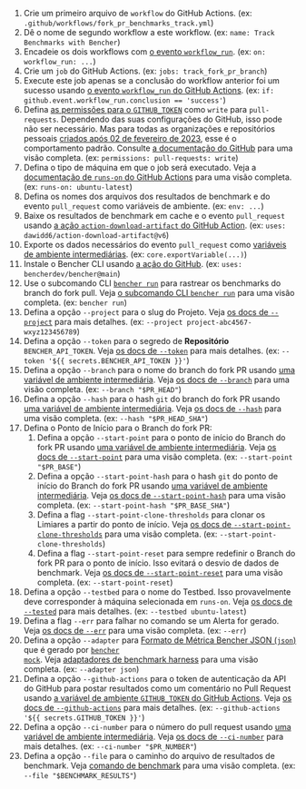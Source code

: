 
<PullRequestsForkTrackCode />

1. Crie um primeiro arquivo de `workflow` do GitHub Actions.
   (ex: `.github/workflows/fork_pr_benchmarks_track.yml`)
2. Dê o nome de segundo workflow a este workflow.
   (ex: `name: Track Benchmarks with Bencher`)
3. Encadeie os dois workflows com
   [o evento `workflow_run`][github actions workflow_run].
   (ex: `on: workflow_run: ...`)
4. Crie um `job` do GitHub Actions.
   (ex: `jobs: track_fork_pr_branch`)
5. Execute este job apenas se a conclusão do workflow anterior foi um sucesso usando
   [o evento `workflow_run` do GitHub Actions][github actions workflow_run].
   (ex: `if: github.event.workflow_run.conclusion == 'success'`)
6. Defina [as permissões para o `GITHUB_TOKEN`][github token permissions]
   como `write` para `pull-requests`.
   Dependendo das suas configurações do GitHub, isso pode não ser necessário.
   Mas para todas as organizações e repositórios pessoais
   [criados após 02 de fevereiro de 2023][github token read only],
   esse é o comportamento padrão.
   Consulte [a documentação do GitHub][github token permissions security]
   para uma visão completa.
   (ex: `permissions: pull-requests: write`)
7. Defina o tipo de máquina em que o job será executado.
   Veja a [documentação de `runs-on` do GitHub Actions][github actions runs-on]
   para uma visão completa.
   (ex: `runs-on: ubuntu-latest`)
8. Defina os nomes dos arquivos dos resultados de benchmark e do evento `pull_request` como variáveis de ambiente.
   (ex: `env: ...`)
9. Baixe os resultados de benchmark em cache e o evento `pull_request`
   usando [a ação `action-download-artifact` do GitHub Action][action download artifact].
   (ex: `uses: dawidd6/action-download-artifact@v6`)
10. Exporte os dados necessários do evento `pull_request` como [variáveis de ambiente intermediárias][github intermediate environment variable].
    (ex: `core.exportVariable(...)`)
11. Instale o Bencher CLI usando [a ação do GitHub][bencher cli github action].
   (ex: `uses: bencherdev/bencher@main`)
12. Use o subcomando CLI <code><a href="/pt/docs/explanation/bencher-run/">bencher run</a></code>
    para rastrear os benchmarks do branch do fork pull.
    Veja [o subcomando CLI `bencher run`][bencher run] para uma visão completa.
    (ex: `bencher run`)
13. Defina a opção `--project` para o slug do Projeto.
    Veja [os docs de `--project`][project option] para mais detalhes.
    (ex: `--project project-abc4567-wxyz123456789`)
14. Defina a opção `--token` para o segredo de **Repositório** `BENCHER_API_TOKEN`.
    Veja [os docs de `--token`][token option] para mais detalhes.
    (ex: `--token '${{ secrets.BENCHER_API_TOKEN }}'`)
15. Defina a opção `--branch` para o nome do branch do fork PR
    usando [uma variável de ambiente intermediária][github intermediate environment variable].
    Veja [os docs de `--branch`][branch option] para uma visão completa.
    (ex: `--branch "$PR_HEAD"`)
16. Defina a opção `--hash` para o hash `git` do branch do fork PR
    usando [uma variável de ambiente intermediária][github intermediate environment variable].
    Veja [os docs de `--hash`][hash option] para uma visão completa.
    (ex: `--hash "$PR_HEAD_SHA"`)
17. Defina o Ponto de Início para o Branch do fork PR:
    1. Defina a opção `--start-point` para o ponto de início do Branch do fork PR
    usando [uma variável de ambiente intermediária][github intermediate environment variable].
    Veja [os docs de `--start-point`][start point] para uma visão completa.
    (ex: `--start-point "$PR_BASE"`)
    2. Defina a opção `--start-point-hash` para o hash `git` do ponto de início do Branch do fork PR
    usando [uma variável de ambiente intermediária][github intermediate environment variable].
    Veja [os docs de `--start-point-hash`][start point hash] para uma visão completa.
    (ex: `--start-point-hash "$PR_BASE_SHA"`)
    3. Defina a flag `--start-point-clone-thresholds` para clonar os Limiares a partir do ponto de início.
    Veja [os docs de `--start-point-clone-thresholds`][start point clone thresholds] para uma visão completa.
    (ex: `--start-point-clone-thresholds`)
    4. Defina a flag `--start-point-reset` para sempre redefinir o Branch do fork PR para o ponto de início.
    Isso evitará o desvio de dados de benchmark.
    Veja [os docs de `--start-point-reset`][start point reset] para uma visão completa.
    (ex: `--start-point-reset`)
18. Defina a opção `--testbed` para o nome do Testbed.
    Isso provavelmente deve corresponder à máquina selecionada em `runs-on`.
    Veja [os docs de `--tested`][testbed option] para mais detalhes.
    (ex: `--testbed ubuntu-latest`)
19. Defina a flag `--err` para falhar no comando se um Alerta for gerado.
   Veja [os docs de `--err`][alert err] para uma visão completa.
   (ex: `--err`)
20. Defina a opção `--adapter` para [Formato de Métrica Bencher JSON (`json`)][bmf] que é gerado por <code><a href="/pt/docs/reference/bencher-metric-format/#bencher-mock">bencher mock</a></code>.
   Veja [adaptadores de benchmark harness][adapter json] para uma visão completa.
   (ex: `--adapter json`)
21. Defina a opção `--github-actions` para o token de autenticação da API do GitHub para postar resultados como um comentário no Pull Request usando
    [a variável de ambiente `GITHUB_TOKEN` do GitHub Actions][github token].
    Veja [os docs de `--github-actions`][github actions option] para mais detalhes.
    (ex: `--github-actions '${{ secrets.GITHUB_TOKEN }}'`)
22. Defina a opção `--ci-number` para o número do pull request
    usando [uma variável de ambiente intermediária][github intermediate environment variable].
    Veja [os docs de `--ci-number`][ci number option] para mais detalhes.
    (ex: `--ci-number "$PR_NUMBER"`)
23. Defina a opção `--file` para o caminho do arquivo de resultados de benchmark.
    Veja [comando de benchmark][command argument] para uma visão completa.
    (ex: `--file "$BENCHMARK_RESULTS"`)

[github actions workflow_run]: https://docs.github.com/pt/actions/using-workflows/events-that-trigger-workflows#workflow_run
[github token permissions]: https://docs.github.com/pt/actions/using-jobs/assigning-permissions-to-jobs#setting-the-github_token-permissions-for-a-specific-job
[github token read only]: https://github.blog/changelog/2023-02-02-github-actions-updating-the-default-github_token-permissions-to-read-only/
[github token permissions security]: https://docs.github.com/pt/actions/security-guides/automatic-token-authentication#modifying-the-permissions-for-the-github_token
[github actions runs-on]: https://docs.github.com/pt/actions/using-workflows/workflow-syntax-for-github-actions#jobsjob_idruns-on
[github intermediate environment variable]: https://docs.github.com/pt/actions/security-for-github-actions/security-guides/security-hardening-for-github-actions#using-an-intermediate-environment-variable
[action download artifact]: https://github.com/dawidd6/action-download-artifact
[bencher cli github action]: https://github.com/marketplace/actions/bencher-cli
[github action pull_request]: https://docs.github.com/pt/webhooks/webhook-events-and-payloads#pull_request
[github token]: https://docs.github.com/pt/actions/security-guides/automatic-token-authentication

[bencher run]: /pt/docs/explanation/bencher-run/
[project option]: /pt/docs/explanation/bencher-run/#--project-project
[token option]: /pt/docs/explanation/bencher-run/#--token-token
[branch option]: /pt/docs/explanation/branch-selection/#--branch-branch
[hash option]: /pt/docs/explanation/branch-selection/#--hash-hash
[start point]: /pt/docs/explanation/branch-selection/#--start-point-branch
[start point hash]: /pt/docs/explanation/branch-selection/#--start-point-hash-hash
[start point clone thresholds]: /pt/docs/explanation/branch-selection/#--start-point-clone-thresholds
[start point reset]: /pt/docs/explanation/branch-selection/#--start-point-reset
[testbed option]: /pt/docs/explanation/bencher-run/#--testbed-testbed
[alert err]: /pt/docs/explanation/thresholds/#--err
[bmf]: /pt/docs/reference/bencher-metric-format/
[adapter json]: /pt/docs/explanation/adapters/#-json
[github actions option]: /pt/docs/explanation/bencher-run/#--github-actions-github_token
[ci number option]: /pt/docs/explanation/bencher-run/#--ci-id-id
[command argument]: /pt/docs/explanation/bencher-run/#benchmark-command
